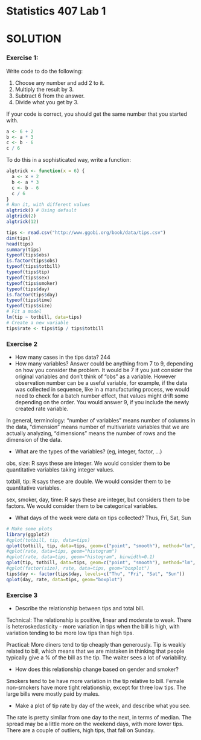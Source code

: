 Statistics 407 Lab 1
========================================================

SOLUTION
===

### Exercise 1:

Write code to do the following:

1. Choose any number and add 2 to it.
2. Multiply the result by 3.
3. Subtract 6 from the answer.
4. Divide what you get by 3.

If your code is correct, you should get the same number that you started with.

```r
a <- 6 + 2
b <- a * 3
c <- b - 6
c / 6
```

To do this in a sophisticated way, write a function:

```r
algtrick <- function(x = 6) {
  a <- x + 2
  b <- a * 3
  c <- b - 6
  c / 6
}
# Run it, with different values
algtrick() # Using default
algtrick(2)
algtrick(12)
```


```r
tips <- read.csv("http://www.ggobi.org/book/data/tips.csv")
dim(tips)
head(tips)
summary(tips)
typeof(tips$obs)
is.factor(tips$obs)
typeof(tips$totbill)
typeof(tips$tip)
typeof(tips$sex)
typeof(tips$smoker)
typeof(tips$day)
is.factor(tips$day)
typeof(tips$time)
typeof(tips$size)
# Fit a model 
lm(tip ~ totbill, data=tips)
# Create a new variable
tips$rate <- tips$tip / tips$totbill 
```

### Exercise 2 

- How many cases in the tips data? 244
- How many variables? Answer could be anything from 7 to 9, depending on how you consider the problem. It would be 7 if you just consider the original variables and don't think of "obs" as a variable. However observation number can be a useful variable, for example, if the data was collected in sequence, like in a manufacturing process, we would need to check for a batch number effect, that values might drift some depending on the order. You would answer 9, if you include the newly created rate variable. 

In general, terminology: "number of variables" means number of columns in the data, "dimension" means number of multivariate variables that we are actually analyzing, "dimensions" means the number of rows and the dimension of the data.
  
- What are the types of the variables? (eg, integer, factor, ...)

obs, size: R says these are integer. We would consider them to be quantitative variables taking integer values.

totbill, tip: R says these are double. We would consider them to be quantitative variables.

sex, smoker, day, time: R says these are integer, but considers them to be factors. We would consider them to be categorical variables. 

- What days of the week were data on tips collected? Thus, Fri, Sat, Sun

```r
# Make some plots
library(ggplot2)
#qplot(totbill, tip, data=tips)
qplot(totbill, tip, data=tips, geom=c("point", "smooth"), method="lm", se=F)
#qplot(rate, data=tips, geom="histogram")
#qplot(rate, data=tips, geom="histogram", binwidth=0.1)
qplot(tip, totbill, data=tips, geom=c("point", "smooth"), method="lm", se=F) + facet_wrap(sex~smoker)
#qplot(factor(size), rate, data=tips, geom="boxplot")
tips$day <- factor(tips$day, levels=c("Thu", "Fri", "Sat", "Sun"))
qplot(day, rate, data=tips, geom="boxplot")
```

### Exercise 3 

- Describe the relationship between tips and total bill. 

Technical: The relationship is positive, linear and moderate to weak. There is heteroskedasticity - more variation in tips when the bill is high, with variation tending to be more low tips than high tips. 

Practical: More diners tend to tip cheaply than generously. Tip is weakly related to bill, which means that we are mistaken in thinking that people typically give a % of the bill as the tip. The waiter sees a lot of variability.

- How does this relationship change based on gender and smoker?

Smokers tend to be have more variation in the tip relative to bill. Female non-smokers have more tight relationship, except for three low tips. The large bills were mostly paid by males. 

- Make a plot of tip rate by day of the week, and describe what you see.

The rate is pretty similar from one day to the next, in terms of median. The spread may be a little more on the weekend days, with more lower tips. There are a couple of outliers, high tips, that fall on Sunday. 